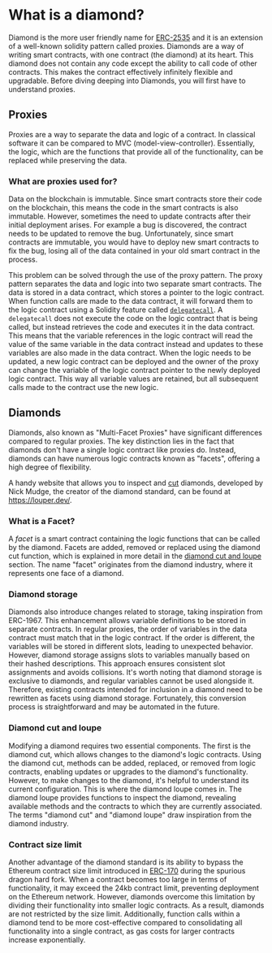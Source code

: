 # What is a diamond?

Diamond is the more user friendly name for [ERC-2535](https://eips.ethereum.org/EIPS/eip-2535) and it is an extension of a well-known solidity pattern called proxies. Diamonds are a way of writing smart contracts, with one contract (the diamond) at its heart. This diamond does not contain any code except the ability to call code of other contracts. This makes the contract effectively infinitely flexible and upgradable. Before diving deeping into Diamonds, you will first have to understand proxies.

## Proxies

Proxies are a way to separate the data and logic of a contract. In classical software it can be compared to MVC (model-view-controller). Essentially, the logic, which are the functions that provide all of the functionality, can be replaced while preserving the data.

### What are proxies used for?

Data on the blockchain is immutable. Since smart contracts store their code on the blockchain, this means the code in the smart contracts is also immutable. However, sometimes the need to update contracts after their initial deployment arises. For example a bug is discovered, the contract needs to be updated to remove the bug. Unfortunately, since smart contracts are immutable, you would have to deploy new smart contracts to fix the bug, losing all of the data contained in your old smart contract in the process.

This problem can be solved through the use of the proxy pattern. The proxy pattern separates the data and logic into two separate smart contracts. The data is stored in a data contract, which stores a pointer to the logic contract. When function calls are made to the data contract, it will forward them to the logic contract using a Solidity feature called [`delegatecall`](https://docs.soliditylang.org/en/v0.4.21/introduction-to-smart-contracts.html#delegatecall-callcode-and-libraries). A `delegatecall` does not execute the code on the logic contract that is being called, but instead retrieves the code and executes it in the data contract. This means that the variable references in the logic contract will read the value of the same variable in the data contract instead and updates to these variables are also made in the data contract.
When the logic needs to be updated, a new logic contract can be deployed and the owner of the proxy can change the variable of the logic contract pointer to the newly deployed logic contract. This way all variable values are retained, but all subsequent calls made to the contract use the new logic.

## Diamonds

Diamonds, also known as "Multi-Facet Proxies" have significant differences compared to regular proxies. The key distinction lies in the fact that diamonds don't have a single logic contract like proxies do. Instead, diamonds can have numerous logic contracts known as "facets", offering a high degree of flexibility.

A handy website that allows you to inspect and [cut](#diamond-cut-and-loupe) diamonds, developed by Nick Mudge, the creator of the diamond standard, can be found at https://louper.dev/.

### What is a Facet?

A _facet_ is a smart contract containing the logic functions that can be called by the diamond. Facets are added, removed or replaced using the diamond cut function, which is explained in more detail in the [diamond cut and loupe](#diamond-cut-and-loupe) section. The name "facet" originates from the diamond industry, where it represents one face of a diamond.

### Diamond storage

Diamonds also introduce changes related to storage, taking inspiration from ERC-1967. This enhancement allows variable definitions to be stored in separate contracts. In regular proxies, the order of variables in the data contract must match that in the logic contract. If the order is different, the variables will be stored in different slots, leading to unexpected behavior. However, diamond storage assigns slots to variables manually based on their hashed descriptions. This approach ensures consistent slot assignments and avoids collisions. It's worth noting that diamond storage is exclusive to diamonds, and regular variables cannot be used alongside it. Therefore, existing contracts intended for inclusion in a diamond need to be rewritten as facets using diamond storage. Fortunately, this conversion process is straightforward and may be automated in the future.

### Diamond cut and loupe

Modifying a diamond requires two essential components. The first is the diamond cut, which allows changes to the diamond's logic contracts. Using the diamond cut, methods can be added, replaced, or removed from logic contracts, enabling updates or upgrades to the diamond's functionality. However, to make changes to the diamond, it's helpful to understand its current configuration. This is where the diamond loupe comes in. The diamond loupe provides functions to inspect the diamond, revealing available methods and the contracts to which they are currently associated. The terms "diamond cut" and "diamond loupe" draw inspiration from the diamond industry.

### Contract size limit

Another advantage of the diamond standard is its ability to bypass the Ethereum contract size limit introduced in [ERC-170](https://github.com/ethereum/EIPs/blob/master/EIPS/eip-170.md) during the spurious dragon hard fork. When a contract becomes too large in terms of functionality, it may exceed the 24kb contract limit, preventing deployment on the Ethereum network. However, diamonds overcome this limitation by dividing their functionality into smaller logic contracts. As a result, diamonds are not restricted by the size limit. Additionally, function calls within a diamond tend to be more cost-effective compared to consolidating all functionality into a single contract, as gas costs for larger contracts increase exponentially.
